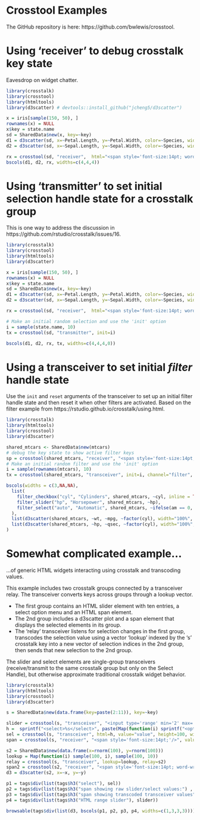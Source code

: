 # Crosstool Examples

The GitHub repository is here: https://github.com/bwlewis/crosstool.

# Using 'receiver' to debug crosstalk key state

Eavesdrop on widget chatter.

```r
library(crosstalk)
library(crosstool)
library(htmltools)
library(d3scatter) # devtools::install_github("jcheng5/d3scatter")

x = iris[sample(150, 50), ]
rownames(x) = NULL
x$key = state.name
sd = SharedData$new(x, key=~key)
d1 = d3scatter(sd, x=~Petal.Length, y=~Petal.Width, color=~Species, width="100%")
d2 = d3scatter(sd, x=~Sepal.Length, y=~Sepal.Width, color=~Species, width="100%")

rx = crosstool(sd, "receiver",  html="<span style='font-size:14pt; word-wrap:break-word;'/>", value="innerText", width="100%")
bscols(d1, d2, rx, widths=c(4,4,4))
```

# Using 'transmitter' to set initial selection handle state for a crosstalk group

This is one way to address the discussion in https://github.com/rstudio/crosstalk/issues/16.

```r
library(crosstalk)
library(crosstool)
library(htmltools)
library(d3scatter)

x = iris[sample(150, 50), ]
rownames(x) = NULL
x$key = state.name
sd = SharedData$new(x, key=~key)
d1 = d3scatter(sd, x=~Petal.Length, y=~Petal.Width, color=~Species, width="100%")
d2 = d3scatter(sd, x=~Sepal.Length, y=~Sepal.Width, color=~Species, width="100%")

rx = crosstool(sd, "receiver",  html="<span style='font-size:14pt; word-wrap:break-word;'/>", value="innerText", width="100%")

# Make an initial random selection and use the 'init' option
i = sample(state.name, 10)
tx = crosstool(sd, "transmitter", init=i)

bscols(d1, d2, rx, tx, widths=c(4,4,4,0))
```

# Using a transceiver to  set initial _filter_ handle state

Use the `init` and `reset` arguments of the transceiver to set up an initial filter handle
state and then reset it when other filters are activated. Based on the filter example
from https://rstudio.github.io/crosstalk/using.html.

```r
library(crosstalk)
library(htmltools)
library(crosstool)
library(d3scatter)

shared_mtcars <- SharedData$new(mtcars)
# debug the key state to show active filter keys
sp = crosstool(shared_mtcars, "receiver", "<span style='font-size:14pt; word-wrap:break-word;'/>", value="innerText", channel="filter")
# Make an initial random filter and use the 'init' option
i = sample(rownames(mtcars), 10)
tx = crosstool(shared_mtcars, "transceiver", init=i, channel="filter", reset=rownames(mtcars))

bscols(widths = c(3,NA,NA),
  list(
    filter_checkbox("cyl", "Cylinders", shared_mtcars, ~cyl, inline = TRUE),
    filter_slider("hp", "Horsepower", shared_mtcars, ~hp),
    filter_select("auto", "Automatic", shared_mtcars, ~ifelse(am == 0, "Yes", "No"))
  ),
  list(d3scatter(shared_mtcars, ~wt, ~mpg, ~factor(cyl), width="100%", height=250), sp),
  list(d3scatter(shared_mtcars, ~hp, ~qsec, ~factor(cyl), width="100%", height=250), tx)
)
```




# Somewhat complicated example...

...of generic HTML widgets interacting using crosstalk and transcoding values.

This example includes two crosstalk groups connected by a transceiver relay.
The transceiver converts keys across groups through a lookup vector.


<ul>
<li>The first group contains an HTML slider element with ten entries, a select
option menu and an HTML span element.
<li>The 2nd group includes a d3scatter plot and a span element that displays
the selected elements in its group.
<li>The 'relay' transceiver listens for selection changes in the first group, transcodes
the selection value using a vector 'lookup' indexed by the 's' crosstalk key
into a new vector of selection
indices in the 2nd group, then sends that new selection to the 2nd group.
</ul>

The slider and select elements are single-group transceivers (receive/transmit
to the same crosstalk group but only on the Select Handle),  but otherwise
approximate traditional crosstalk widget behavior.


```r
library(crosstalk)
library(htmltools)
library(crosstool)
library(d3scatter)

s = SharedData$new(data.frame(key=paste(2:11)), key=~key)

slider = crosstool(s, "transceiver", "<input type='range' min='2' max='11', value='2'/>", width=200, init="2")
h =  sprintf("<select>%s</select>", paste(Map(function(i) sprintf("<option value='%d'>%d</option>", i, i), 2:11), collapse=""))
sel = crosstool(s, "transceiver", html=h, value="value", height=100, width=100)
span = crosstool(s, "receiver", "<span style='font-size:14pt;'/>", value="innerText", width=200)

s2 = SharedData$new(data.frame(x=rnorm(100), y=rnorm(100)))
lookup = Map(function(i) sample(100, i), sample(100, 10))
relay = crosstool(s, "transceiver", lookup=lookup, relay=s2)
span2 = crosstool(s2, "receiver", "<span style='font-size:14pt; word-wrap:break-word;'/>", value="innerText", width=200)
d3 = d3scatter(s2, x=~x, y=~y)

p1 = tags$div(list(tags$h3("select"), sel))
p2 = tags$div(list(tags$h3("span showing raw slider/select values:") , span))
p3 = tags$div(list(tags$h3("span showing transcoded transceiver values") , span2, relay))
p4 = tags$div(list(tags$h3("HTML range slider"), slider))

browsable(tags$div(list(d3, bscols(p1, p2, p3, p4, widths=c(1,3,3,3)))))
```
